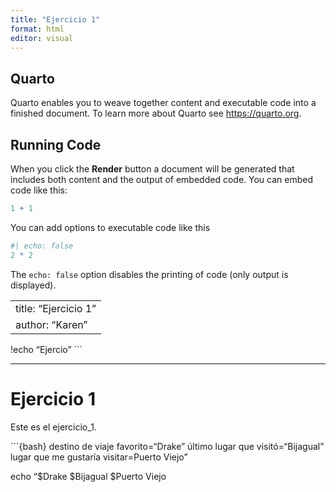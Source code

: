```yaml
---
title: "Ejercicio 1"
format: html
editor: visual
---
```


## Quarto

Quarto enables you to weave together content and executable code into a finished document. To learn more about Quarto see <https://quarto.org>.

## Running Code

When you click the **Render** button a document will be generated that includes both content and the output of embedded code. You can embed code like this:

```r
1 + 1
```

You can add options to executable code like this

```r
#| echo: false
2 * 2
```

The `echo: false` option disables the printing of code (only output is displayed).

---
title: "Ejercicio 1"
author: "Karen"
---

!echo "Ejercio" \`\`\`

------------------------------------------------------------------------

# Ejercicio 1

Este es el ejercicio_1.

\`\`\`{bash} destino de viaje favorito="Drake" último lugar que visitó="Bijagual" lugar que me gustaría visitar=Puerto Viejo"

echo "\$Drake \$Bijagual \$Puerto Viejo
